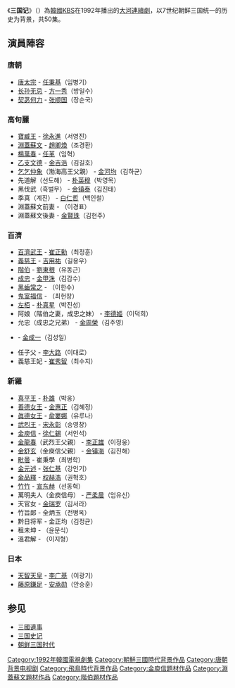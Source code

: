 {{Infobox Television
| show_name         = 三國記
| original_name      = {{lang|ko|삼국기}}
| image                = [[File:Samgukgi.jpg|220px]]
| caption              = 
| genre                =
| format               = 
| creator              = 
| developer            = 
| writer               = [[柳賢宗|柳賢宗]]
| director             = [[安英東|安英東]]
| creative_director    = 
| presenter            = 
| starring             = ||[[徐仁錫|徐仁錫]]、[[趙卿煥|趙卿煥]]、[[劉東根|劉東根]]
| slogan               =  
| judges               = 
| voices               = 
| narrated             = 
| theme_music_composer = 
| opentheme            = 
| endtheme             = 
| composer             = 
| country              = {{KOR}}
| language             = [[韩语|韩语]]
| num_seasons          = <!-- or num_series -->
| num_episodes         = 
| list_episodes        = 
| executive_producer   = 
| producer             = 
| supervising_producer = 
| editor               = 
| location             = 
| cinematography       = 
| camera               = 
| runtime              = 
| company              = 
| distributor          = 
| channel              = [[KBS|KBS]]
| picture_format       = 
| audio_format         = 
| first_run            = {{KOR}}
| first_aired          = {{start date|1992|4|12}}
| last_aired           = {{end date|1993|4|17}}
| status               = 
| preceded_by          = [[風花不曾凋謝|風花不曾凋謝]]
| followed_by          = [[黎明_(電視劇)|黎明]]
| related              = 
| website              =  
| production_website   = 
}}

《'''三国记'''》（{{lang-ko|'''삼국기'''}}）為[[韓國|韓國]][[韓國放送公社|KBS]]在1992年播出的[[KBS大河連續劇|大河連續劇]]，以7世纪朝鲜三国统一的历史为背景，共50集。

== 演員陣容 ==
=== 唐朝 ===
*[[唐太宗|唐太宗]] - [[任秉基|任秉基]]（임병기）
*[[长孙无忌|长孙无忌]] - [[方一秀|方一秀]]（방일수）
*[[契苾何力|契苾何力]] - [[张顺国|张顺国]]（장순국）

=== 高句麗 ===
*[[寶臧王|寶臧王]] - [[徐永進_(韓國演員)|徐永進]]（서영진）
*[[淵蓋蘇文|淵蓋蘇文]] - [[趙卿煥|趙卿煥]]（조경환）
*[[楊萬春|楊萬春]] - [[任革|任革]]（임혁）
*[[乙支文德|乙支文德]] - [[金吉浩|金吉浩]]（김길호）
*[[乞乞仲象|乞乞仲象]]（渤海高王父親） - [[金河均|金河均]]（김하균）
*先道解（선도해） - [[朴英穆|朴英穆]]（박영목）
*黑伐武（흑벌무） - [[金镇泰|金镇泰]]（김진태）
*季真（계진） - [[白仁哲|白仁哲]]（백인철）
*淵蓋蘇文前妻 - （이경표）
*淵蓋蘇文後妻 - [[金賢珠_(1964年)|金賢珠]]（김현주）

=== 百濟 ===
*[[百濟武王|百濟武王]] - [[崔正勳|崔正勳]]（최정훈）
*[[義慈王|義慈王]] - [[吉用祐|吉用祐]]（길용우）
*[[階伯|階伯]] - [[劉東根|劉東根]]（유동근）
*[[成忠|成忠]] - [[金甲洙|金甲洙]]（김갑수）
*[[黑齒常之|黑齒常之]] - （이한수）
*[[鬼室福信|鬼室福信]] - （최헌창）
*[[左栢|左栢]] - [[朴真星|朴真星]]（박진성）
*阿娘（階伯之妻，成忠之妹） - [[李德姬|李德姬]]（이덕희）
*允忠（成忠之兄弟） - [[金周榮_(演員)|金周榮]]（김주영）
*{{link-ko|任子 (百济)|임자 (백제)|任子}} - [[金成一_(演員)|金成一]]（김성일）
*任子父 - [[李大路|李大路]]（이대로）
*義慈王妃 - [[崔秀智|崔秀智]]（최수지）

=== 新羅 ===
*[[真平王|真平王]] - [[朴雄|朴雄]]（박웅）
*[[善德女王|善德女王]] - [[金惠正|金惠正]]（김혜정）
*[[眞德女王|眞德女王]] - [[兪婁娜|兪婁娜]]（유루나）
*[[武烈王|武烈王]] - [[宋永彰|宋永彰]]（송영창）
*[[金庾信|金庾信]] - [[徐仁錫|徐仁錫]]（서인석）
*[[金龍春|金龍春]]（武烈王父親） - [[李正雄|李正雄]]（이정웅）
*[[金舒玄|金舒玄]]（金庾信父親） - [[金镇海|金镇海]]（김진해）
*[[毗曇|毗曇]] - 崔秉學（최병학）
*[[金元述|金元述]] - [[张仁基|张仁基]]（강인기）
*[[金品釋|金品釋]] - [[权赫浩|权赫浩]]（권혁호）
*[[竹竹|竹竹]] - [[宣东赫|宣东赫]]（선동혁）
*萬明夫人（金庾信母） - [[严柔晨|严柔晨]]（엄유신）
*天官女 - [[金瑞罗|金瑞罗]]（김서라）
*竹旨郞 - 全炳玉（전병옥）
*黔日将军 - 金正均（김정균）
*租未坤 - （윤문식）
*溫君解 - （이지형）

=== 日本 ===
*[[天智天皇|天智天皇]] - [[李广基|李广基]]（이광기）
*[[藤原鎌足|藤原鎌足]] - [[安承勋|安承勋]]（안승훈）

==参见==
*[[三國遺事|三國遺事]]
*[[三国史记|三国史记]]
*[[朝鲜三国时代|朝鲜三国时代]]

{{KBS大河連續劇}}
{{南韓古裝/年代電視劇}}
{{DEFAULTSORT:Samguggi}}
[[Category:1992年韓國電視劇集|Category:1992年韓國電視劇集]]
[[Category:朝鮮三國時代背景作品|Category:朝鮮三國時代背景作品]]
[[Category:唐朝背景电视剧|Category:唐朝背景电视剧]]
[[Category:飛鳥時代背景作品|Category:飛鳥時代背景作品]]
[[Category:金庾信題材作品|Category:金庾信題材作品]]
[[Category:淵蓋蘇文題材作品|Category:淵蓋蘇文題材作品]]
[[Category:階伯題材作品|Category:階伯題材作品]]
